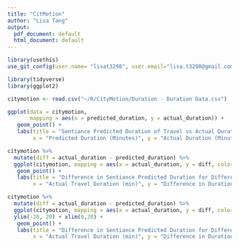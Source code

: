 ```yaml
---
title: "CitMotion"
author: "Lisa Tang"
output:
  pdf_document: default
  html_document: default
---
```


```r
library(usethis)
use_git_config(user.name= "lisat3298", user.email="lisa.t3298@gmail.com")
```

```r
library(tidyverse)
library(ggplot2)
```


```r
citymotion <- read.csv("~/R/CityMotion/Duration - Duration Data.csv")
```

```r
ggplot(data = citymotion, 
       mapping = aes(x = predicted_duration, y = actual_duration)) + 
   geom_point() + 
   labs(title = "Sentiance Predicted Duration of Travel vs Actual Duration of Travel",
        x = "Predicted Duration (Minutes)", y = "Actual Duration (Minutes)")
```

```r
citymotion %>% 
  mutate(diff = actual_duration - predicted_duration) %>% 
  ggplot(citymotion, mapping = aes(x = actual_duration, y = diff, color = mode)) +
   geom_point() + 
   labs(title = "Difference in Sentiance Predicted Duration for Different Travel Times", color = "Mode of Transport",
        x = "Actual Travel Duration (min)", y = "Difference in Duration (actual - predicted, min)")
```
```r
citymotion %>% 
  mutate(diff = actual_duration - predicted_duration) %>% 
  ggplot(citymotion, mapping = aes(x = actual_duration, y = diff, color = mode)) +
  ylim(-20, 20) + xlim(0,20) +
   geom_point() + 
   labs(title = "Difference in Sentiance Predicted Duration for Different Travel Times", color = "Mode of Transport",
        x = "Actual Travel Duration (min)", y = "Difference in Duration (actual - predicted, min)")
```
